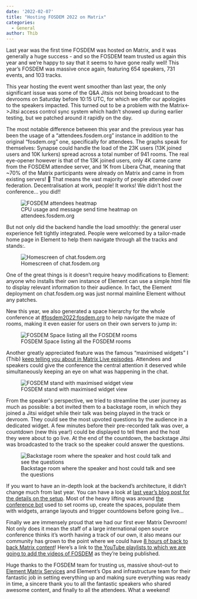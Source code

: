 ```yaml
---
date: '2022-02-07'
title: "Hosting FOSDEM 2022 on Matrix"
categories:
  - General
author: Thib
---
```


Last year was the first time FOSDEM was hosted on Matrix, and it was generally a huge success - and so the FOSDEM team trusted us again this year and we’re happy to say that it seems to have gone really well! This year’s FOSDEM was massive once again, featuring 654 speakers, 731 events, and 103 tracks.

This year hosting the event went smoother than last year, the only significant issue was some of the Q&A Jitsis not being broadcast to the devrooms on Saturday before 10:15 UTC, for which we offer our apologies to the speakers impacted. This turned out to be a problem with the Matrix&lt;->Jitsi access control sync system which hadn’t showed up during earlier testing, but we patched around it rapidly on the day.

The most notable difference between this year and the previous year has been the usage of a “attendees.fosdem.org” instance in addition to the original “fosdem.org” one, specifically for attendees. The graphs speak for themselves: Synapse could handle the load of the 23K users (13K joined users and 10K lurkers) spread across a total number of 941 rooms. The real eye-opener however is that of the 13K joined users, only 4K came came from the FOSDEM attendee server, and 1K from Libera Chat, meaning that ~70% of the Matrix participants were already on Matrix and came in from existing servers! 🤯 That means the vast majority of people attended over federation. Decentralisation at work, people! It works! We didn’t host the conference… you did!!

<figure>
	<img src="/blog/img/2022-07-02-fosdem_attendees_heatmap.png" alt="FOSDEM attendees heatmap" />
	<figcaption>CPU usage and message send time heatmap on attendees.fosdem.org</figcaption>
</figure>

But not only did the backend handle the load smoothly: the general user experience felt tightly integrated. People were welcomed by a tailor-made home page in Element to help them navigate through all the tracks and stands:.

<figure>
	<img src="/blog/img/2022-07-02-fosdem_homescreen.png" alt="Homescreen of chat.fosdem.org" />
	<figcaption>Homescreen of chat.fosdem.org</figcaption>
</figure>

One of the great things is it doesn’t require heavy modifications to Element: anyone who installs their own instance of Element can use a simple html file to display relevant information to their audience.  In fact, the Element deployment on chat.fosdem.org was just normal mainline Element without any patches.

New this year, we also generated a space hierarchy for the whole conference at [#fosdem2022:fosdem.org](https://matrix.to/#/#fosdem2022:fosdem.org) to help navigate the maze of rooms, making it even easier for users on their own servers to jump in:

<figure>
	<img src="/blog/img/2022-07-02-fosdem_space.png" alt="FOSDEM Space listing all the FOSDEM rooms" />
	<figcaption>FOSDEM Space listing all the FOSDEM rooms</figcaption>
</figure>

Another greatly appreciated feature was the famous “maximised widgets” I (Thib) [keep telling you about in Matrix Live episodes](https://www.youtube.com/c/Matrixdotorg). Attendees and speakers could give the conference the central attention it deserved while simultaneously keeping an eye on what was happening in the chat. 

<figure>
	<img src="/blog/img/2022-07-02-fosdem_stand.png" alt="FOSDEM stand with maximised widget view" />
	<figcaption>FOSDEM stand with maximised widget view</figcaption>
</figure>

From the speaker's perspective, we tried to streamline the user journey as much as possible: a bot invited them to a backstage room, in which they joined a Jitsi widget while their talk was being played in the track or devroom. They could see the most upvoted questions by the audience in a dedicated widget. A few minutes before their pre-recorded talk was over, a countdown (new this year!) could be displayed to tell them and the host they were about to go live. At the end of the countdown, the backstage Jitsi was broadcasted to the track so the speaker could answer the questions.

<figure>
	<img src="/blog/img/2022-07-02-fosdem_backstage.png" alt="Backstage room where the speaker and host could talk and see the questions" />
	<figcaption>Backstage room where the speaker and host could talk and see the questions</figcaption>
</figure>

If you want to have an in-depth look at the backend’s architecture, it didn’t change much from last year. You can have a look at [last year’s blog post for the details on the setup](https://matrix.org/blog/2021/02/15/how-we-hosted-fosdem-2021-on-matrix#how-was-it-built). Most of the heavy lifting was around [the conference bot](https://github.com/matrix-org/conference-bot) used to set rooms up, create the spaces, populate them with widgets, arrange layouts and trigger countdowns before going live…

Finally we are immensely proud that we had our first ever Matrix Devroom! Not only does it mean the staff of a large international open source conference thinks it’s worth having a track of our own, it also means our community has grown to the point where we could have [8 hours of back to back Matrix content](https://fosdem.org/2022/schedule/track/matrixorg_foundation_and_community/)! Here’s a link to [the YouTube playlists to which we are going to add the videos of FOSDEM](https://www.youtube.com/playlist?list=PLl5dnxRMP1hW7HxlJiHSox02MK9_KluLH) as they’re being published.

Huge thanks to the FOSDEM team for trusting us, massive shout-out to [Element Matrix Services](https://ems.element.io/) and Element’s Ops and infrastructure team for their fantastic job in setting everything up and making sure everything was ready in time, a sincere thank you to all the fantastic speakers who shared awesome content, and finally to all the attendees. What a weekend!
